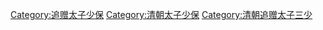 [[Category:追赠太子少保|Category:追赠太子少保]]
[[Category:清朝太子少保|Category:清朝太子少保]]
[[Category:清朝追赠太子三少|Category:清朝追赠太子三少]]